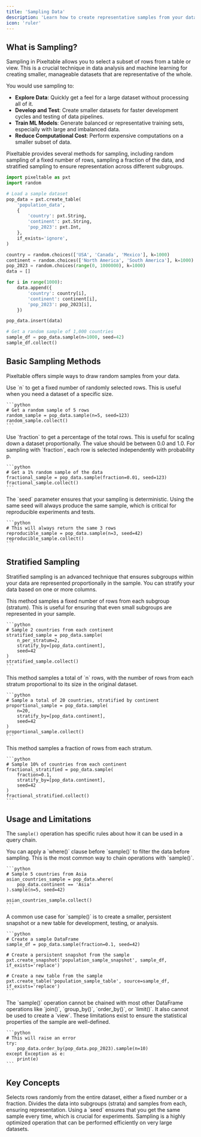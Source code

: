 ```yaml
---
title: 'Sampling Data'
description: 'Learn how to create representative samples from your data for analysis, testing, and machine learning.'
icon: 'ruler'
---
```


## What is Sampling?

Sampling in Pixeltable allows you to select a subset of rows from a table or view. This is a crucial technique in data analysis and machine learning for creating smaller, manageable datasets that are representative of the whole.

You would use sampling to:
-   **Explore Data**: Quickly get a feel for a large dataset without processing all of it.
-   **Develop and Test**: Create smaller datasets for faster development cycles and testing of data pipelines.
-   **Train ML Models**: Generate balanced or representative training sets, especially with large and imbalanced data.
-   **Reduce Computational Cost**: Perform expensive computations on a smaller subset of data.

Pixeltable provides several methods for sampling, including random sampling of a fixed number of rows, sampling a fraction of the data, and stratified sampling to ensure representation across different subgroups.

```python
import pixeltable as pxt
import random

# Load a sample dataset
pop_data = pxt.create_table(
    'population_data',
    {
        'country': pxt.String,
        'continent': pxt.String,
        'pop_2023': pxt.Int,
    },
    if_exists='ignore',
)

country = random.choices(['USA', 'Canada', 'Mexico'], k=1000)
continent = random.choices(['North America', 'South America'], k=1000)
pop_2023 = random.choices(range(0, 1000000), k=1000)
data = []

for i in range(1000):
    data.append({
        'country': country[i],
        'continent': continent[i],
        'pop_2023': pop_2023[i],
    })

pop_data.insert(data)

# Get a random sample of 1,000 countries
sample_df = pop_data.sample(n=1000, seed=42)
sample_df.collect()
```

## Basic Sampling Methods

Pixeltable offers simple ways to draw random samples from your data.

<Tabs>
  <Tab title="Sample by Number (n)">
    Use `n` to get a fixed number of randomly selected rows. This is useful when you need a dataset of a specific size.

    ```python
    # Get a random sample of 5 rows
    random_sample = pop_data.sample(n=5, seed=123)
    random_sample.collect()
    ```
  </Tab>
  <Tab title="Sample by Fraction">
    Use `fraction` to get a percentage of the total rows. This is useful for scaling down a dataset proportionally. The value should be between 0.0 and 1.0. For sampling with `fraction`, each row is selected independently with probability p.

    ```python
    # Get a 1% random sample of the data
    fractional_sample = pop_data.sample(fraction=0.01, seed=123)
    fractional_sample.collect()
    ```
  </Tab>
  <Tab title="Reproducibility with `seed`">
    The `seed` parameter ensures that your sampling is deterministic. Using the same seed will always produce the same sample, which is critical for reproducible experiments and tests.

    ```python
    # This will always return the same 3 rows
    reproducible_sample = pop_data.sample(n=3, seed=42)
    reproducible_sample.collect()
    ```
  </Tab>
</Tabs>

## Stratified Sampling

Stratified sampling is an advanced technique that ensures subgroups within your data are represented proportionally in the sample. You can stratify your data based on one or more columns.

<AccordionGroup>
  <Accordion title="Sample `n_per_stratum`" icon="layer-group">
    This method samples a fixed number of rows from each subgroup (stratum). This is useful for ensuring that even small subgroups are represented in your sample.

    ```python
    # Sample 2 countries from each continent
    stratified_sample = pop_data.sample(
        n_per_stratum=2, 
        stratify_by=[pop_data.continent], 
        seed=42
    )
    stratified_sample.collect()
    ```
  </Accordion>
  <Accordion title="Sample `n` with stratification" icon="list-ol">
    This method samples a total of `n` rows, with the number of rows from each stratum proportional to its size in the original dataset.

    ```python
    # Sample a total of 20 countries, stratified by continent
    proportional_sample = pop_data.sample(
        n=20, 
        stratify_by=[pop_data.continent], 
        seed=42
    )
    proportional_sample.collect()
    ```
  </Accordion>
  <Accordion title="Sample `fraction` with stratification" icon="percent">
    This method samples a fraction of rows from each stratum.

    ```python
    # Sample 10% of countries from each continent
    fractional_stratified = pop_data.sample(
        fraction=0.1, 
        stratify_by=[pop_data.continent], 
        seed=42
    )
    fractional_stratified.collect()
    ```
  </Accordion>
</AccordionGroup>

## Usage and Limitations

The `sample()` operation has specific rules about how it can be used in a query chain.

<CardGroup cols={1}>
  <Card title="Chaining with `where()`" icon="filter">
    You can apply a `where()` clause before `sample()` to filter the data before sampling. This is the most common way to chain operations with `sample()`.

    ```python
    # Sample 5 countries from Asia
    asian_countries_sample = pop_data.where(
        pop_data.continent == 'Asia'
    ).sample(n=5, seed=42)
    
    asian_countries_sample.collect()
    ```
  </Card>
  <Card title="Creating Snapshots and Tables" icon="camera">
    A common use case for `sample()` is to create a smaller, persistent snapshot or a new table for development, testing, or analysis.

    ```python
    # Create a sample DataFrame
    sample_df = pop_data.sample(fraction=0.1, seed=42)

    # Create a persistent snapshot from the sample
    pxt.create_snapshot('population_sample_snapshot', sample_df, if_exists='replace')

    # Create a new table from the sample
    pxt.create_table('population_sample_table', source=sample_df, if_exists='replace')
    ```
  </Card>
  <Card title="Limitations" icon="ban">
    The `sample()` operation cannot be chained with most other DataFrame operations like `join()`, `group_by()`, `order_by()`, or `limit()`. It also cannot be used to create a `view`. These limitations exist to ensure the statistical properties of the sample are well-defined.

    ```python
    # This will raise an error
    try:
        pop_data.order_by(pop_data.pop_2023).sample(n=10)
    except Exception as e:
        print(e)
    ```
  </Card>
</CardGroup>

## Key Concepts

<CardGroup cols={2}>
  <Card title="Random Sampling" icon="shuffle">
    Selects rows randomly from the entire dataset, either a fixed number or a fraction.
  </Card>
  <Card title="Stratified Sampling" icon="layer-group">
    Divides the data into subgroups (strata) and samples from each, ensuring representation.
  </Card>
  <Card title="Reproducibility" icon="clock-rotate-left">
    Using a `seed` ensures that you get the same sample every time, which is crucial for experiments.
  </Card>
  <Card title="Performance" icon="gauge-high">
    Sampling is a highly optimized operation that can be performed efficiently on very large datasets.
  </Card>
</CardGroup>
